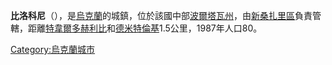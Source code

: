{{unreferenced|time=2018-07-17T08:02:29+00:00}}
'''比洛科尼'''（{{lang-uk|Білоконі}}），是[[烏克蘭|烏克蘭]]的城鎮，位於該國中部[[波爾塔瓦州|波爾塔瓦州]]，由[[新桑扎里區|新桑扎里區]]負責管轄，距離[[特韋爾多赫利比_(列舍季利夫卡區)|特韋爾多赫利比]]和[[德米特倫基_(新桑扎里區)|德米特倫基]]1.5公里，1987年人口80。

{{Ukraine-geo-stub}}
[[Category:烏克蘭城市|Category:烏克蘭城市]]